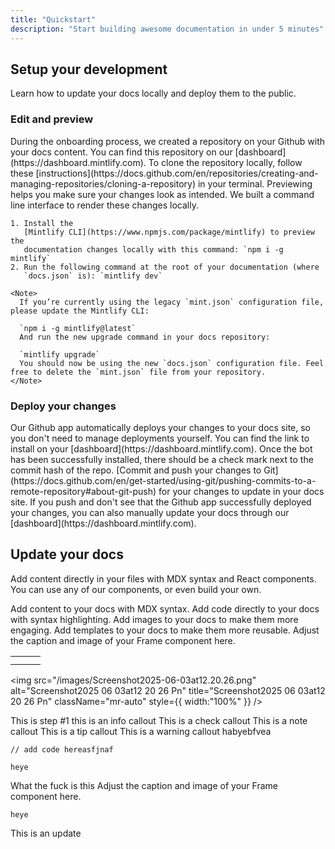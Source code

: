 ```yaml
---
title: "Quickstart"
description: "Start building awesome documentation in under 5 minutes"
---
```


## Setup your development

Learn how to update your docs locally and deploy them to the public.

### Edit and preview

<AccordionGroup>
  <Accordion title="Clone your docs locally" icon="github">
    During the onboarding process, we created a repository on your Github with
    your docs content. You can find this repository on our
    [dashboard](https://dashboard.mintlify.com). To clone the repository
    locally, follow these
    [instructions](https://docs.github.com/en/repositories/creating-and-managing-repositories/cloning-a-repository)
    in your terminal.
  </Accordion>
  <Accordion title="Preview changes" icon="rectangle-terminal">
    Previewing helps you make sure your changes look as intended. We built a
    command line interface to render these changes locally.

    1. Install the
       [Mintlify CLI](https://www.npmjs.com/package/mintlify) to preview the
       documentation changes locally with this command: `npm i -g mintlify`
    2. Run the following command at the root of your documentation (where
       `docs.json` is): `mintlify dev`

    <Note>
      If you’re currently using the legacy `mint.json` configuration file, please update the Mintlify CLI:

      `npm i -g mintlify@latest`
      And run the new upgrade command in your docs repository:

      `mintlify upgrade`
      You should now be using the new `docs.json` configuration file. Feel free to delete the `mint.json` file from your repository.
    </Note>
  </Accordion>
  <Accordion title="New Accordion">
    
  </Accordion>
</AccordionGroup>

### Deploy your changes

<AccordionGroup>
  <Accordion title="Install our Github app" icon="message-bot">
    Our Github app automatically deploys your changes to your docs site, so you
    don't need to manage deployments yourself. You can find the link to install on
    your [dashboard](https://dashboard.mintlify.com). Once the bot has been
    successfully installed, there should be a check mark next to the commit hash
    of the repo.
  </Accordion>
  <Accordion title="Push your changes" icon="rocket">
    [Commit and push your changes to
    Git](https://docs.github.com/en/get-started/using-git/pushing-commits-to-a-remote-repository#about-git-push)
    for your changes to update in your docs site. If you push and don't see that
    the Github app successfully deployed your changes, you can also manually
    update your docs through our [dashboard](https://dashboard.mintlify.com).
  </Accordion>
</AccordionGroup>

## Update your docs

Add content directly in your files with MDX syntax and React components. You can use any of our components, or even build your own.

<CardGroup cols={2}>
  <Card title="Add Content With MDX" icon="file" href="/essentials/markdown">
    Add content to your docs with MDX syntax.
  </Card>
  <Card title="Add Code Blocks" icon="square-code" href="/essentials/code">
    Add code directly to your docs with syntax highlighting.
  </Card>
  <Card title="Add Images" icon="image" href="/essentials/images">
    Add images to your docs to make them more engaging.
  </Card>
  <Card title="Add Custom Components" icon="puzzle-piece" href="/essentials/reusable-snippets">
    Add templates to your docs to make them more reusable.
  </Card>
</CardGroup>

<Frame>
  Adjust the caption and image of your Frame component here.
</Frame>

| | | |
| --- | --- | --- |
| | | |
| | | |

<img
  src="/images/Screenshot2025-06-03at12.20.26.png"
  alt="Screenshot2025 06 03at12 20 26 Pn"
  title="Screenshot2025 06 03at12 20 26 Pn"
  className="mr-auto"
  style={{ width:"100%" }}
/>

<Steps>
  <Step title="First step" icon="1" iconType="solid" stepNumber={1} titleSize="h2">
    This is step #1
  </Step>
  <Step title="New Step">
    
  </Step>
  <Step title="New Step">
    
  </Step>
</Steps>

<Info>
  this is an info callout
</Info>

<Check>
  This is a check callout
</Check>

<Note>
  This is a note callout
</Note>


<Tip>
  This is a tip callout
</Tip>

<Warning>
  This is a warning callout
</Warning>

<AccordionGroup>
  <Accordion title="New Accordion" icon="sparkles">
    
  </Accordion>
  <Accordion title="New Accordion" icon="sparkles">
    
  </Accordion>
</AccordionGroup>

<CardGroup cols={2}>
  <Card title="New Card" icon="sparkles">
    habyebfvea
  </Card>
  <Card title="New Card" icon="sparkles">
    
  </Card>
</CardGroup>


<CodeGroup>

``` filename
// add code hereasfjnaf
```


``` File 2
heye
```

</CodeGroup>

<Frame caption="This is a caption">
  <Card title="New Card" icon="sparkles">
    
  </Card>
  <Accordion title="New Accordion" icon="sparkles">
    
  </Accordion>
  <Frame>
    What the fuck is this
  </Frame>
  Adjust the caption and image of your Frame component here.
</Frame>

```
heye
```

<Update label="06/03/2025" description="Update description">
  This is an update
</Update>